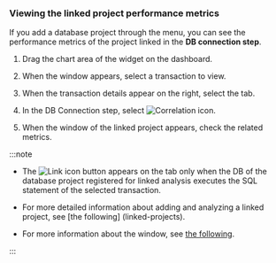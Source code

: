 ### Viewing the linked project performance metrics

If you add a database project through the <Cmdname sid="side_correlatedProjectManagement" className="uitext" /> menu, you can see the performance metrics of the project linked in the **DB connection step**.

<ImgLang img="linked-projects-check-widget-03.png" desc="Correlated project" />

<ImgLang img="linked-projects-check-widget-04.png" desc="Correlated project" />

1. Drag the chart area of ​​the <Cmdname sid="AA005" className="uitext" /> widget on the dashboard.

2. When the <Cmdname sid="TTL06209" className="uitext" /> window appears, select a transaction to view.

3. When the transaction details appear on the right, select the <Cmdname sid="TTL06126" className="uitext" /> tab.

4. In the DB Connection step, select ![Correlation icon](/img/ic-correlations.svg).

5. When the <Cmdname sid="TTL08442" className="uitext" /> window of the linked project appears, check the related metrics.

:::note

- The ![Link icon](/img/ic-correlations.svg) button appears on the <Cmdname sid="TTL06126" className="uitext" /> tab only when the DB of the database project registered for linked analysis executes the SQL statement of the selected transaction.

- For more detailed information about adding and analyzing a linked project, see [the following] (linked-projects).

- For more information about the <Cmdname sid="TTL08442" className="uitext" /> window, see [the following](linked-projects#TTL08442).

:::
